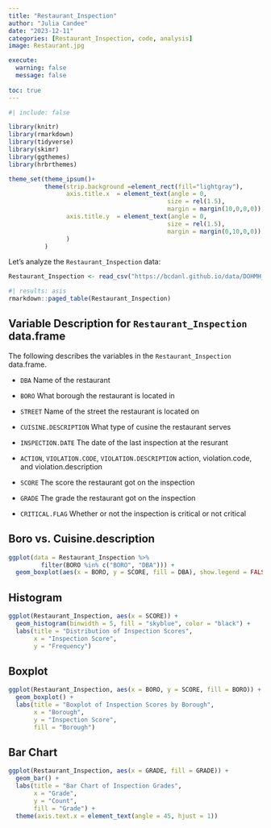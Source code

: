 ```yaml
---
title: "Restaurant_Inspection"
author: "Julia Candee"
date: "2023-12-11"
categories: [Restaurant_Inspection, code, analysis]
image: Restaurant.jpg

execute: 
  warning: false
  message: false
  
toc: true
---
```

```r
#| include: false

library(knitr)
library(rmarkdown)
library(tidyverse)
library(skimr)
library(ggthemes)
library(hrbrthemes)

theme_set(theme_ipsum()+
          theme(strip.background =element_rect(fill="lightgray"),
                axis.title.x  = element_text(angle = 0,
                                            size = rel(1.5),
                                            margin = margin(10,0,0,0)),
                axis.title.y  = element_text(angle = 0,
                                            size = rel(1.5),
                                            margin = margin(0,10,0,0))
                )
          )
```

Let's analyze the `Restaurant_Inspection` data:

```r
Restaurant_Inspection <- read_csv("https://bcdanl.github.io/data/DOHMH_NYC_Restaurant_Inspection.csv")
```


```r
#| results: asis
rmarkdown::paged_table(Restaurant_Inspection) 
```



## Variable Description for `Restaurant_Inspection` data.frame

The following describes the variables in the `Restaurant_Inspection` data.frame.


- `DBA`
Name of the restaurant

- `BORO`
What borough the restaurant is located in

- `STREET`
Name of the street the restaurant is located on

- `CUISINE.DESCRIPTION`
What type of cusine the restaurant serves

- `INSPECTION.DATE`
The date of the last inspection at the resurant

- `ACTION`, `VIOLATION.CODE`, `VIOLATION.DESCRIPTION`
action, violation.code, and violation.description

- `SCORE`
The score the restaurant got on the inspection

- `GRADE`
The grade the restaurant got on the inspection

- `CRITICAL.FLAG`
Whether or not the inspection is critical or not critical



## Boro vs. Cuisine.description

```r
ggplot(data = Restaurant_Inspection %>% 
         filter(BORO %in% c("BORO", "DBA"))) +
  geom_boxplot(aes(x = BORO, y = SCORE, fill = DBA), show.legend = FALSE)

```

## Histogram
```r
ggplot(Restaurant_Inspection, aes(x = SCORE)) +
  geom_histogram(binwidth = 5, fill = "skyblue", color = "black") +
  labs(title = "Distribution of Inspection Scores",
       x = "Inspection Score",
       y = "Frequency")
```

## Boxplot
```r
ggplot(Restaurant_Inspection, aes(x = BORO, y = SCORE, fill = BORO)) +
  geom_boxplot() +
  labs(title = "Boxplot of Inspection Scores by Borough",
       x = "Borough",
       y = "Inspection Score",
       fill = "Borough")
```

## Bar Chart
```r
ggplot(Restaurant_Inspection, aes(x = GRADE, fill = GRADE)) +
  geom_bar() +
  labs(title = "Bar Chart of Inspection Grades",
       x = "Grade",
       y = "Count",
       fill = "Grade") +
  theme(axis.text.x = element_text(angle = 45, hjust = 1))
```

